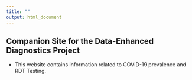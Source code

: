 ```yaml
---
title: ""
output: html_document
---
```


## Companion Site for the Data-Enhanced Diagnostics Project

- This website contains information related to COVID-19 prevalence and RDT Testing.
